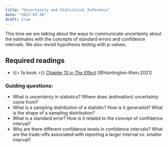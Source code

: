 ```yaml
---
title: "Uncertainty and Statistical Inference"
date: "2023-03-28"
draft: true 
---
```




This time we are talking about the ways to communicate uncertainty about the estimates with the concepts of standard errors and confidence intervals. We also revisit hypothesis testing with p-values. 

## Required readings

- {{< fa book >}} [Chapter 13 in *The Effect*](https://theeffectbook.net/ch-StatisticalAdjustment.html) [@Huntington-Klein:2021]

### Guiding questions:

- What is uncertainty in statistics? Where does (estimation) uncertainty come from? 
- What is a sampling distribution of a statistic? How is it generated? What is the shape of a sampling distribution? 
- What is a standard error? How is it related to the concept of confidence interval? 
- Why are there different confidence levels in confidence intervals? What are the trade-offs associated with reporting a larger interval vs. smaller interval? 


